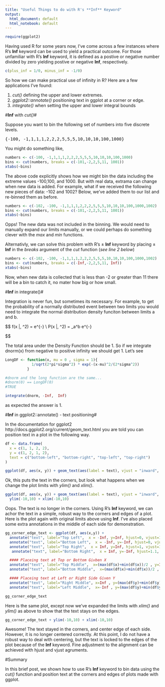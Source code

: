```yaml
---
title: "Useful Things to do with R's **Inf** Keyword"
output:
  html_document: default
  html_notebook: default
---
```

```r
require(ggplot2)
```

Having used R for some years now, I've come across a few instances where R's **Inf** keyword can be used to yield a practical outcome. For those unfamiliar with R's **Inf** keyword, it is defined as a postive or negative number divided by zero yielding postive or negative **Inf**, respectively.

```r
c(plus_inf = 1/0, minus_inf = -1/0)

```

So how we can make practical use of infinity in R? Here are a few applications I've found: 

  1. *cut()* defining the upper and lower extremes.
  1. *ggplot2::annotate()* positioning text in ggplot at a corner or edge.
  1. *integrate()* when setting the upper and lower integral bounds

#**Inf** with *cut()*# 

Suppose you want to bin the following set of numbers into five discrete levels.  

<pre>{-100, -1,1,1,1,2,2,2,5,5,5,10,10,10,100,1000}</pre>  

You might do something like, 

```r
numbers <- c(-100, -1,1,1,1,2,2,2,5,5,5,10,10,10,100,1000)
bins <- cut(numbers, breaks = c(-101,-2,2,5,11, 1001))
xtabs(~bins)
```

The above code explicitly shows how we might bin the data including the extreme values -100,100, and 1000. But with real data, extrama can change when new data is added. For example, what if we received the following new pieces of data: -102 and 1002? Below, we've added them to our list and re-binned them as before.  

```r
numbers <- c(-102, -100, -1,1,1,1,2,2,2,5,5,5,10,10,10,100,1000,1002)
bins <- cut(numbers, breaks = c(-101,-2,2,5,11, 1001))
xtabs(~bins)
```

Opps! The new data was not included in the binning. We would need to manually expand our limits manually, or we could perhaps do something clever with the *max* and *min* functions. 

Alternativly, we can solve this problem with R's $\pm$ **Inf** keyword by placing $\pm$ **Inf** in the *breaks* argument of the *cut* function (*see line 2 below*)


```r
numbers <- c(-102, -100, -1,1,1,1,2,2,2,5,5,5,10,10,10,100,1000,1002)
bins <- cut(numbers, breaks = c(-Inf,-2,2,5,11, Inf))
xtabs(~bins)
```

Now, when new data is collected that is less than -2 or greater than 11 there will be a bin to catch it, no mater how big or how small. 

#**Inf** in integrate()#

Integration is never fun, but sometimes its necessary. For example, to get the probability of a normally distributed event between two limits you would need to integrate the normal distribution density funciton between limits a and b. 

$$
f(x |\mu, \sigma^2) =  \frac{1}{\sqrt{2\pi\sigma^2}} e^{-\frac{(x - \mu)^2}{2\sigma^2}} \qquad \mathrm{Density \space Function \space(dnorm)} 
\\
P(x |\mu, \sigma^2) = \int\limits_a^b \frac{1}{\sqrt{2\pi\sigma^2}} e^{-\frac{(x - \mu)^2}{2\sigma^2}} \qquad \mathrm{Proability \space Function \space (pnorm)} 

$$

The total area under the Density Function should be 1. So if we integrate dnorm(x) from negative to positive infinity we should get 1. Let's see

```r
LongDF <- function(x, mu = 0 , sigma = 1){
            1/sqrt(2*pi*sigma^2) * exp(-(x-mu)^2/(2*sigma^2))
          }

#dnorm and the long function are the same...
#dnorm(0) == LongDF(0)
#TRUE

integrate(dnorm, -Inf,  Inf)
```

as expected the answer is 1. 


#**Inf** in ggplot2::annotate() - text positioning#  

In the documentation for ggplot2 http://docs.ggplot2.org/current/geom_text.html <end of page> you are told you can position text in a plot in the following way.   

```r
df <- data.frame(
  x = c(1, 1, 2, 2),
  y = c(1, 2, 1, 2),
  text = c("bottom-left", "bottom-right", "top-left", "top-right")
)

ggplot(df, aes(x, y)) + geom_text(aes(label = text), vjust = "inward", hjust = "inward") 
```

Ok, this puts the text in the corners, but look what happens when we change the plot limits with *ylim()* and *xlim()*. 

```r
ggplot(df, aes(x, y)) + geom_text(aes(label = text), vjust = "inward", hjust = "inward") + 
  ylim(-10,10) + xlim(-10,10)
```

Oops. The text is no longer in the corners. Using R's **Inf** keyword, we can achor the text in a simple, robust way to the corners and edges of a plot. Here is the plot again with original limits above using **Inf**. I've also placed some extra annotations in the middle of each side for demonstration.  

```r
gg_corner_edge_text <- ggplot(df, aes(x,y)) +  
  annotate("text", label="Top Left",  x = -Inf, y=Inf, hjust=0, vjust=1) +
  annotate("text", label="Bottom Left",  x = -Inf, y=-Inf, hjust=0, vjust=0) +
  annotate("text", label="Top Right",  x = Inf, y=Inf, hjust=1, vjust=1) +
   annotate("text", label="Bottom Right",  x = Inf, y=-Inf, hjust=1.1, vjust=-.7) +

  #### Placeing text at Top or Bottom Givben X
  annotate("text", label="Top Middle",  x=(max(df$x)+min(df$x))/2 , y=Inf, hjust=.5, vjust=1) +
  annotate("text", label="Bottom Middle",  x=(max(df$x)+min(df$x))/2 , y=-Inf, hjust=.5, vjust=-.7) +

  #### Placeing text at Left or Right Side Given Y
  annotate("text", label="Right Middle", x=Inf , y=(max(df$y)+min(df$y))/2, hjust=.5, vjust=1, angle=-90) +
  annotate("text", label="Left Middle",  x=-Inf , y=(max(df$y)+min(df$y))/2, hjust=.5, vjust=1, angle=90)

gg_corner_edge_text
```

Here is the same plot, except now we've expanded the limits with *xlim()* and *ylim()* as above to show that the text stays on the edges. 


```r
gg_corner_edge_text + ylim(-10,10) + xlim(-10,10)
```

Awesome! The text stayed in the corners, and center edge of each side. However, it is no longer centered correctly. At this point, I do not have a robust way to deal with centering, but the text is locked to the edges of the plot because of the **Inf** keyword. Fine adjustment to the alignment can be achieved with hjust and vjust agruments.


#Summary

In this brief post, we shown how to use R's **Inf** keyword to bin data using the *cut()* function and position text at the corners and edges of plots made with ggplot. 


